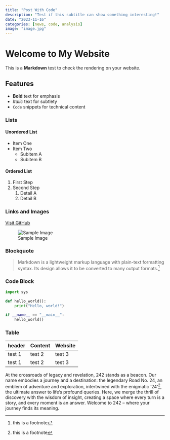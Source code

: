 ```yaml
---
title: "Post With Code"
description: "Test if this subtitle can show something interesting!"
date: "2023-11-16"
categories: [news, code, analysis]
image: "image.jpg"
---
```


# Welcome to My Website

This is a **Markdown** test to check the rendering on your website.

## Features

- **Bold** text for emphasis
- *Italic* text for subtlety
- `Code` snippets for technical content

### Lists

#### Unordered List

- Item One
- Item Two
  - Subitem A
  - Subitem B

#### Ordered List

1. First Step
2. Second Step
   1. Detail A
   2. Detail B

### Links and Images

[Visit GitHub](https://github.com)

![Sample Image](https://via.placeholder.com/150)

### Blockquote

> Markdown is a lightweight markup language with plain-text formatting syntax. Its design allows it to be converted to many output formats.[^1]

### Code Block

```python
import sys

def hello_world():
    print("Hello, world!")

if __name__ == "__main__":
    hello_world()
```

### Table
| header | Content | Website |
| ------ | ------- | ------- |
| test 1 | test 2 | test 3 |
| test 1 | test 2 | test 3 |

At the crossroads of legacy and revelation, 242 stands as a beacon. Our name embodies a journey and a destination: the legendary Road No. 24, an emblem of adventure and exploration, intertwined with the enigmatic '24'[^1], the ultimate answer to life's profound queries. Here, we merge the thrill of discovery with the wisdom of insight, creating a space where every turn is a story, and every moment is an answer. Welcome to 242 – where your journey finds its meaning.

[^1]: this is a footnote